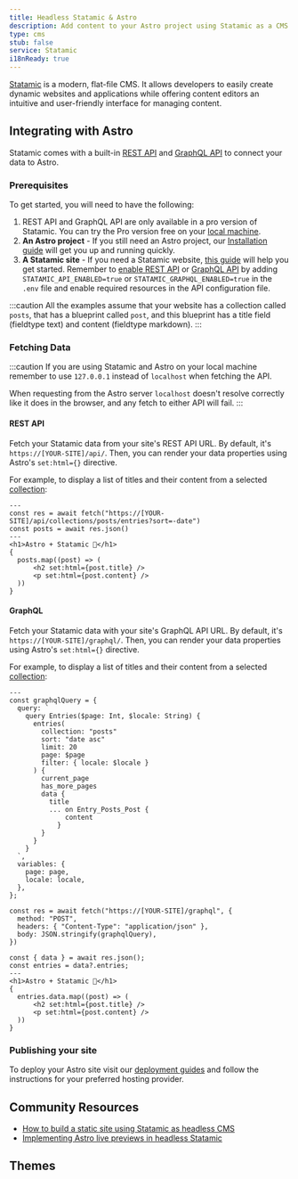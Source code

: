 ```yaml
---
title: Headless Statamic & Astro
description: Add content to your Astro project using Statamic as a CMS
type: cms
stub: false
service: Statamic
i18nReady: true
---
```


[Statamic](https://statamic.com/) is a modern, flat-file CMS. It allows developers to easily create dynamic websites and applications while offering content editors an intuitive and user-friendly interface for managing content.

## Integrating with Astro

Statamic comes with a built-in [REST API](https://statamic.dev/rest-api) and [GraphQL API](https://statamic.dev/graphql) to connect your data to Astro.

### Prerequisites

To get started, you will need to have the following:

1. REST API and GraphQL API are only available in a pro version of Statamic. You can try the Pro version free on your [local machine](https://statamic.dev/tips/how-to-enable-statamic-pro#trial-mode).
2. **An Astro project** - If you still need an Astro project, our [Installation guide](/en/install/auto/) will get you up and running quickly.
3. **A Statamic site** - If you need a Statamic website, [this guide](https://statamic.dev/quick-start-guide) will help you get started.
Remember to [enable REST API](https://statamic.dev/rest-api#enable-the-api) or [GraphQL API](https://statamic.dev/graphql#enable-graphql) by adding `STATAMIC_API_ENABLED=true` or `STATAMIC_GRAPHQL_ENABLED=true` in the `.env` file and enable required resources in the API configuration file.

:::caution
All the examples assume that your website has a collection called `posts`, that has a blueprint called `post`, and this blueprint has a title field (fieldtype text) and content (fieldtype markdown).
:::

### Fetching Data
:::caution
If you are using Statamic and Astro on your local machine remember to use `127.0.0.1` instead of `localhost` when fetching the API. 

When requesting from the Astro server `localhost` doesn't resolve correctly like it does in the browser, and any fetch to either API will fail.
:::

#### REST API

Fetch your Statamic data from your site's REST API URL. By default, it's `https://[YOUR-SITE]/api/`. Then, you can render your data properties using Astro's `set:html={}` directive. 

For example, to display a list of titles and their content from a selected [collection](https://statamic.dev/collections):

```astro title="src/pages/index.astro
---
const res = await fetch("https://[YOUR-SITE]/api/collections/posts/entries?sort=-date")
const posts = await res.json()
---
<h1>Astro + Statamic 🚀</h1>
{
  posts.map((post) => (
      <h2 set:html={post.title} />
      <p set:html={post.content} />
  ))
}
```

#### GraphQL

Fetch your Statamic data with your site's GraphQL API URL. By default, it's `https://[YOUR-SITE]/graphql/`. Then, you can render your data properties using Astro's `set:html={}` directive. 

For example, to display a list of titles and their content from a selected [collection](https://statamic.dev/collections):

```astro title="src/pages/index.astro
---
const graphqlQuery = {
  query: `
    query Entries($page: Int, $locale: String) {
      entries(
        collection: "posts"
        sort: "date asc"
        limit: 20
        page: $page
        filter: { locale: $locale }
      ) {
        current_page
        has_more_pages
        data {
          title
          ... on Entry_Posts_Post {
              content
            }
        }
      }
    }
  `,
  variables: {
    page: page,
    locale: locale,
  },
};

const res = await fetch("https://[YOUR-SITE]/graphql", {
  method: "POST",
  headers: { "Content-Type": "application/json" },
  body: JSON.stringify(graphqlQuery),
})

const { data } = await res.json();
const entries = data?.entries;
---
<h1>Astro + Statamic 🚀</h1>
{
  entries.data.map((post) => (
      <h2 set:html={post.title} />
      <p set:html={post.content} />
  ))
}
```

### Publishing your site

To deploy your Astro site visit our [deployment guides](/en/guides/deploy/) and follow the instructions for your preferred hosting provider.

## Community Resources 

- [How to build a static site using Statamic as headless CMS](https://buddy.works/guides/statamic-rest-api)
- [Implementing Astro live previews in headless Statamic](https://maciekpalmowski.dev/implementing-live-previews-in-headless-statamic-when-using-astro/)

## Themes

<Grid>
  <Card title="Creek" href="https://astro.build/themes/details/creek/" thumbnail="creek.png"/>
</Grid>
